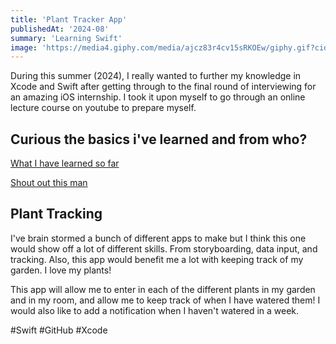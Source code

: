```yaml
---
title: 'Plant Tracker App'
publishedAt: '2024-08'
summary: 'Learning Swift'
image: 'https://media4.giphy.com/media/ajcz83r4cv15sRKOEw/giphy.gif?cid=6c09b952bzerp5s0y3a1pkzf3uc122wq2gr9lpg00onj0913&ep=v1_internal_gif_by_id&rid=giphy.gif&ct=s'
---
```


During this summer (2024), I really wanted to further my knowledge in Xcode and Swift after getting 
through to the final round of interviewing for an amazing iOS internship. I took it upon myself to go
through an online lecture course on youtube to prepare myself.

## Curious the basics i've learned and from who?
[What I have learned so far](https://github.com/MagPie0/SwiftLearningCode)

[Shout out this man](https://youtu.be/CwA1VWP0Ldw)

## Plant Tracking
I've brain stormed a bunch of different apps to make but I think this one would show off a lot of different skills. From 
storyboarding, data input, and tracking. Also, this app would benefit me a lot with keeping track of my garden. I love my plants!

This app will allow me to enter in each of the different plants in my garden and in my room, and allow me to keep track of when
I have watered them! I would also like to add a notification when I haven't watered in a week.

#Swift #GitHub #Xcode
